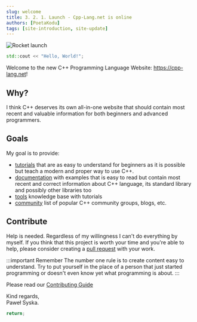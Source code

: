 ```yaml
---
slug: welcome
title: 3. 2. 1. Launch - Cpp-Lang.net is online
authors: [PoetaKodu]
tags: [site-introduction, site-update]
---
```


![Rocket launch](./rocket-launch-banner.jpg)

```cpp
std::cout << "Hello, World!";
```

Welcome to the new C++ Programming Language Website: https://cpp-lang.net!

## Why?

I think C++ deserves its own all-in-one website that should contain
most recent and valuable information for both beginners and advanced programmers.

## Goals

My goal is to provide:
- [tutorials](/learn) that are as easy to understand for beginners as it is possible
but teach a modern and proper way to use C++.
- [documentation](/docs) with examples that is easy to read but contain most recent
and correct information about C++ language, its standard library and possibly other libraries too
- [tools](/tools) knowledge base with tutorials
- [community](/community) list of popular C++ community groups, blogs, etc.

## Contribute

Help is needed. Regardless of my willingness I can't do everything by myself.
If you think that this project is worth your time and you're able to help, please
consider creating a [pull request](https://github.com/Cpp4You/CppLangNet/pulls) with your work.

:::important Remember
The number one rule is to create content easy to understand. Try to put yourself in the place
of a person that just started programming or doesn't even know yet what programming is about.
:::

Please read our [Contributing Guide](/contributing/)


Kind regards,  
Paweł Syska.

```cpp
return;
```